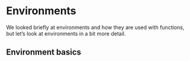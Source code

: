 # Environments

We looked briefly at environments and how they are used with functions, but let's look at environments in a bit more detail.

## Environment basics